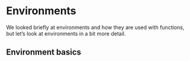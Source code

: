 # Environments

We looked briefly at environments and how they are used with functions, but let's look at environments in a bit more detail.

## Environment basics